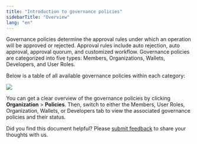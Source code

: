 ```yaml
---
title: "Introduction to governance policies"
sidebarTitle: "Overview"
lang: "en"
---
```



Governance policies determine the approval rules under which an operation will be approved or rejected. Approval rules include auto rejection, auto approval, approval quorum, and customized workflow. Governance policies are categorized into five types: Members, Organizations, Wallets, Developers, and User Roles.

Below is a table of all available governance policies within each category:

<img src="/en/images/organization/org3.svg" className="diagram"/>

You can get a clear overview of the governance policies by clicking **Organization** > **Policies**. Then, switch to either the Members, User Roles, Organization, Wallets, or Developers tab to view the associated governance policies and their status.

<Tip>Did you find this document helpful? Please [submit feedback](https://forms.zohopublic.com/cobo/form/DocumentFeedbackForm/formperma/QvLOhxJv1_JMsJ-1dleZ8Itb_7rzN-LtgvsDdxosoVI?referrername=manuals) to share your thoughts with us.</Tip>